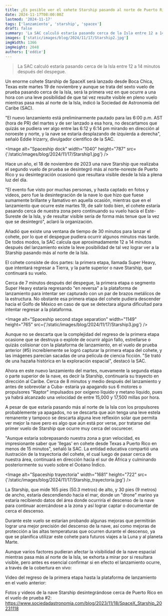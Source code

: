 ```yaml
---
title: ¿Es posible ver el cohete Starship pasando al norte de Puerto Rico?
date: 2024-11-17T08:00:00Z
lastmod: '2024-11-17'
tags: ['lanzamiento', 'starship', 'spacex']
draft: false
summary: 'La SAC calculó estaría pasando cerca de la Isla entre 12 a 14 minutos después del despegue.'
images: ['static/images/blog/2024/11/17/Starship2.jpg']
imgWidth: 1366
imgHeight: 2048
authors: ['eddie']
---
```


> La SAC calculó estaría pasando cerca de la Isla entre 12 a 14 minutos después del despegue.

Un enorme cohete Starship de SpaceX será lanzado desde Boca Chica, Texas este martes 19 de noviembre y aunque se trata del sexto vuelo de prueba pasando cerca de la Isla, será la primera vez en que ocurre a una hora con una leve posibilidad de que tal vez resulte visible en pleno vuelo mientras pasa más al norte de la Isla, indicó la Sociedad de Astronomía del Caribe (SAC).

"El nuevo lanzamiento está preliminarmente pautado para las 6:00 p.m. AST (hora de PR) del martes y de ser lanzado a esa hora, no descartamos que quizás se pudiera ver algo entre las 6:12 y 6:14 pm mirando en dirección al noroeste y norte, y la nave se estaría desplazando de izquierda a derecha", señaló Eddie Irizarry, divulgador científico de la SAC.

<Image
  alt="Spaceship dock"
  width="1040"
  height="787"
  src={'/static/images/blog/2024/11/17/Starship1.jpg'}
/>

Hace un año, el 18 de noviembre de 2023 una nave Starship que realizaba el segundo vuelo de prueba se desintegró más al norte-noreste de Puerto Rico y su desintegración ocasionó que resultara visible desde la Isla a plena luz del día.

"El evento fue visto por muchas personas, y hasta captado en fotos y videos, pero fue la desintegración de la nave lo que hizo que fuese sumamente brillante y llamativo en aquella ocasión, mientras que en el lanzamiento que ocurre este martes 19, de salir todo bien, el cohete estaría pasando cerca de nuestra zona pero continuando su vuelo hacia el Este-Sureste de la Isla, y de resultar visible sería de forma más tenue que la vez que se desintegró", aclaró la organización.

Añadió que existe una ventana de tiempo de 30 minutos para lanzar el cohete, por lo que el despegue pudiera ocurrir algunos minutos más tarde. De todos modos, la SAC calcula que aproximadamente 12 a 14 minutos después del lanzamiento existe la leve posibilidad de tal vez lograr ver a la Starship pasando más al norte de la Isla.

El cohete consiste de dos partes: la primera etapa, llamada Super Heavy, que intentará regresar a Tierra, y la parte superior o nave Starship, que continuará su vuelo.

Cerca de 7 minutos después del despegue, la primera etapa o segmento Super Heavy estaría regresando "en reversa" a la plataforma de lanzamiento para intentar ser capturado con un par de brazos metálicos de la estructura. No obstante esa primera etapa del cohete pudiera descender hacia el Golfo de México en caso de que se detectara alguna dificultad para intentar regresar a la plataforma.

<Image
  alt="Spaceship second stage separation"
  width="1149"
  height="765"
  src={'/static/images/blog/2024/11/17/Starship3.jpg'}
/>

Aunque no se descarta que la complejidad del regreso de la primera etapa ocasione que se destruya o explote de ocurrir algún fallo, estrellarse o quizás colisionar con la plataforma de lanzamiento, en el vuelo de prueba anterior (#5) increíblemente se logró capturar la primera etapa del cohete, y las imágenes parecían sacadas de una película de ciencia ficción. "Se trató de una hazaña histórica en la exploración espacial", destacó la SAC.

Ahora en este nuevo lanzamiento del martes, nuevamente la segunda etapa o parte superior de la nave, es decir la Starship, continuaría su trayecto en dirección al Caribe. Cerca de 8 minutos y medio después del lanzamiento y antes de sobrevolar a Cuba- estaría ya apagando sus 6 motores o propulsores "Raptor" impulsados por oxígeno líquido y metano líquido, pues ya habrá alcanzado una velocidad de entre 15,000 y 17,500 millas por hora.

A pesar de que estaría pasando más al norte de la Isla con los propulsores probablemente ya apagados, no se descarta que aún tenga una leve estela remanente y tampoco se descarta alguna leve reflexión solar que permita ver mejor la nave pero es algo que aún está por verse, por tratarse del primer vuelo de Starship que ocurre muy cerca del oscurecer.

"Aunque estaría sobrepasando nuestra zona a gran velocidad, es impresionante saber que 'llegas' en cohete desde Texas a Puerto Rico en menos de 15 minutos", señaló la SAC. La entidad educativa compartió una ilustración de la trayectoria del cohete, el cual luego de pasar cerca de nuestra área, continuará en dirección hacia el sur de África y culminando posteriormente su vuelo sobre el Océano Índico.

<Image
  alt="Spaceship trayectoria"
  width="1681"
  height="722"
  src={'/static/images/blog/2024/11/17/Starship_trayectoria.jpg'}
/>

La Starship, que mide 165 pies (50.3 metros) de alto, y 30 pies (9 metros) de ancho, estaría descendiendo hacia el mar, donde un "drone" marino ya estaría recibiendo datos del área donde ocurriría el descenso de la nave para continuar acercándose a la zona y así lograr captar o documentar de cerca el descenso.

Durante este vuelo se estarían probando algunas mejoras que permitirán lograr una mejor precisión del descenso de la nave, así como mejoras de protección a las altas temperaturas que ocurren durante el descenso, ya que se planifica utilizar este cohete para futuros viajes a la Luna y al planeta Marte.

Aunque varios factores pudieran afectar la visibilidad de la nave espacial mientras pasa más al norte de la Isla, se exhorta a mirar por si resultara visible, pero antes es esencial confirmar si en efecto el lanzamiento ocurre, a través de la cobertura en vivo:

<ResponsiveReactPlayer url="https://www.youtube.com/watch?v=ucEu075bgx0" />

Video del regreso de la primera etapa hasta la plataforma de lanzamiento en el vuelo anterior:

<TwitterEmbed tweetId="https://twitter.com/Soc_AstroCaribe/status/1845454150252785757" />

Fotos y videos de la nave Starship desintegrándose cerca de Puerto Rico en el vuelo de prueba #2: https://www.sociedadastronomia.com/blog/2023/11/18/SpaceX_Starship_20231118
